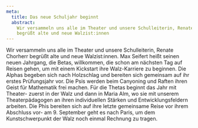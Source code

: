 ```yaml
---
meta:
  title: Das neue Schuljahr beginnt
  abstract:
    Wir versammeln uns alle im Theater und unsere Schulleiterin, Renate Chorherr
    begrüßt alte und neue Walzist:innen
---
```


Wir versammeln uns alle im Theater und unsere Schulleiterin, Renate Chorherr
begrüßt alte und neue Walzist:innen. Max Seifert heißt seinen neuen Jahrgang,
die Betas, willkommen, die schon am nächsten Tag auf Reisen gehen, um mit einem
Kickstart ihre Walz-Karriere zu beginnen. Die Alphas begeben sich nach
Holzschlag und bereiten sich gemeinsam auf ihr erstes Prüfungsjahr vor. Die Psis
werden beim Canyoning und Raften ihren Geist für Mathematik frei machen. Für die
Thetas beginnt das Jahr mit Theater- zuerst in der Walz und dann in Maria Alm,
wo sie mit unserem Theaterpädagogen an ihren individuellen Stärken und
Entwicklungsfeldern arbeiten. Die Phis bereiten sich auf ihre letzte gemeinsame
Reise vor ihrem Abschluss vor- am 9. September geht es nach Paris, um dem
Kunstschwerpunkt der Walz noch einmal Rechnung zu tragen.

